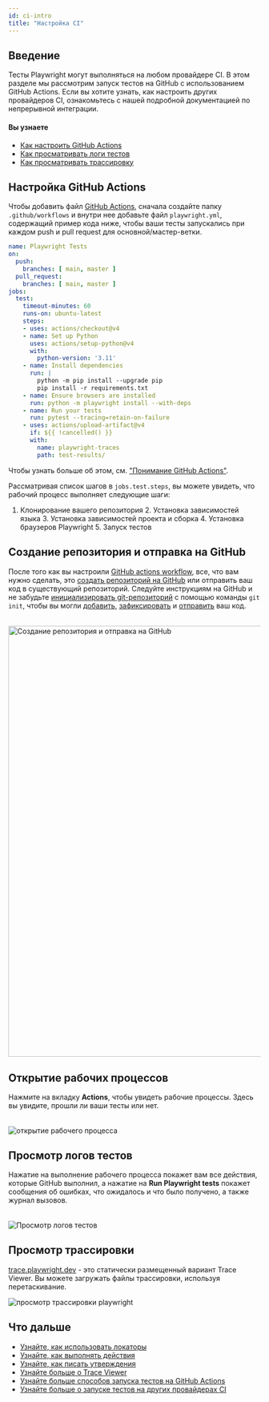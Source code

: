 ```yaml
---
id: ci-intro
title: "Настройка CI"
---
```


## Введение

Тесты Playwright могут выполняться на любом провайдере CI. В этом разделе мы рассмотрим запуск тестов на GitHub с использованием GitHub Actions. Если вы хотите узнать, как настроить других провайдеров CI, ознакомьтесь с нашей подробной документацией по непрерывной интеграции.

#### Вы узнаете
- [Как настроить GitHub Actions](/ci-intro.mdx#setting-up-github-actions)
- [Как просматривать логи тестов](/ci-intro.mdx#viewing-test-logs)
- [Как просматривать трассировку](/ci-intro.mdx#viewing-the-trace)

## Настройка GitHub Actions

Чтобы добавить файл [GitHub Actions](https://docs.github.com/en/actions), сначала создайте папку `.github/workflows` и внутри нее добавьте файл `playwright.yml`, содержащий пример кода ниже, чтобы ваши тесты запускались при каждом push и pull request для основной/мастер-ветки.

```yml title=".github/workflows/playwright.yml"
name: Playwright Tests
on:
  push:
    branches: [ main, master ]
  pull_request:
    branches: [ main, master ]
jobs:
  test:
    timeout-minutes: 60
    runs-on: ubuntu-latest
    steps:
    - uses: actions/checkout@v4
    - name: Set up Python
      uses: actions/setup-python@v4
      with:
        python-version: '3.11'
    - name: Install dependencies
      run: |
        python -m pip install --upgrade pip
        pip install -r requirements.txt
    - name: Ensure browsers are installed
      run: python -m playwright install --with-deps
    - name: Run your tests
      run: pytest --tracing=retain-on-failure
    - uses: actions/upload-artifact@v4
      if: ${{ !cancelled() }}
      with:
        name: playwright-traces
        path: test-results/
```

Чтобы узнать больше об этом, см. ["Понимание GitHub Actions"](https://docs.github.com/en/actions/learn-github-actions/understanding-github-actions).

Рассматривая список шагов в `jobs.test.steps`, вы можете увидеть, что рабочий процесс выполняет следующие шаги:
1. Клонирование вашего репозитория 2. Установка зависимостей языка 3. Установка зависимостей проекта и сборка 4. Установка браузеров Playwright 5. Запуск тестов

## Создание репозитория и отправка на GitHub

После того как вы настроили [GitHub actions workflow](#setting-up-github-actions), все, что вам нужно сделать, это [создать репозиторий на GitHub](https://docs.github.com/en/get-started/quickstart/create-a-repo) или отправить ваш код в существующий репозиторий. Следуйте инструкциям на GitHub и не забудьте [инициализировать git-репозиторий](https://github.com/git-guides/git-init) с помощью команды `git init`, чтобы вы могли [добавить](https://github.com/git-guides/git-add), [зафиксировать](https://github.com/git-guides/git-commit) и [отправить](https://github.com/git-guides/git-push) ваш код.

###### 
<img width="861" alt="Создание репозитория и отправка на GitHub" src="https://user-images.githubusercontent.com/13063165/183423254-d2735278-a2ab-4d63-bb99-48d8e5e447bc.png"/>

## Открытие рабочих процессов

Нажмите на вкладку **Actions**, чтобы увидеть рабочие процессы. Здесь вы увидите, прошли ли ваши тесты или нет.

###### 
![открытие рабочего процесса](https://user-images.githubusercontent.com/13063165/183423783-58bf2008-514e-4f96-9c12-c9a55703960c.png)

## Просмотр логов тестов

Нажатие на выполнение рабочего процесса покажет вам все действия, которые GitHub выполнил, а нажатие на **Run Playwright tests** покажет сообщения об ошибках, что ожидалось и что было получено, а также журнал вызовов.

###### 
![Просмотр логов тестов](https://user-images.githubusercontent.com/13063165/183423783-58bf2008-514e-4f96-9c12-c9a55703960c.png)

## Просмотр трассировки

[trace.playwright.dev](https://trace.playwright.dev) - это статически размещенный вариант Trace Viewer. Вы можете загружать файлы трассировки, используя перетаскивание.

![просмотр трассировки playwright](https://github.com/microsoft/playwright/assets/13063165/6d5885dc-d511-4c20-b728-040a7ef6cea4)

## Что дальше
- [Узнайте, как использовать локаторы](./locators.mdx)
- [Узнайте, как выполнять действия](./input.mdx)
- [Узнайте, как писать утверждения](./test-assertions.mdx)
- [Узнайте больше о Trace Viewer](/trace-viewer.mdx)
- [Узнайте больше способов запуска тестов на GitHub Actions](/ci.mdx#github-actions)
- [Узнайте больше о запуске тестов на других провайдерах CI](/ci.mdx)


[Accessibility]: /api/class-accessibility.mdx "Accessibility"
[APIRequest]: /api/class-apirequest.mdx "APIRequest"
[APIRequestContext]: /api/class-apirequestcontext.mdx "APIRequestContext"
[APIResponse]: /api/class-apiresponse.mdx "APIResponse"
[APIResponseAssertions]: /api/class-apiresponseassertions.mdx "APIResponseAssertions"
[Browser]: /api/class-browser.mdx "Browser"
[BrowserContext]: /api/class-browsercontext.mdx "BrowserContext"
[BrowserType]: /api/class-browsertype.mdx "BrowserType"
[CDPSession]: /api/class-cdpsession.mdx "CDPSession"
[Clock]: /api/class-clock.mdx "Clock"
[ConsoleMessage]: /api/class-consolemessage.mdx "ConsoleMessage"
[Dialog]: /api/class-dialog.mdx "Dialog"
[Download]: /api/class-download.mdx "Download"
[ElementHandle]: /api/class-elementhandle.mdx "ElementHandle"
[Error]: /api/class-error.mdx "Error"
[FileChooser]: /api/class-filechooser.mdx "FileChooser"
[Frame]: /api/class-frame.mdx "Frame"
[FrameLocator]: /api/class-framelocator.mdx "FrameLocator"
[JSHandle]: /api/class-jshandle.mdx "JSHandle"
[Keyboard]: /api/class-keyboard.mdx "Keyboard"
[Locator]: /api/class-locator.mdx "Locator"
[LocatorAssertions]: /api/class-locatorassertions.mdx "LocatorAssertions"
[Mouse]: /api/class-mouse.mdx "Mouse"
[Page]: /api/class-page.mdx "Page"
[PageAssertions]: /api/class-pageassertions.mdx "PageAssertions"
[Playwright]: /api/class-playwright.mdx "Playwright"
[Request]: /api/class-request.mdx "Request"
[Response]: /api/class-response.mdx "Response"
[Route]: /api/class-route.mdx "Route"
[Selectors]: /api/class-selectors.mdx "Selectors"
[TimeoutError]: /api/class-timeouterror.mdx "TimeoutError"
[Touchscreen]: /api/class-touchscreen.mdx "Touchscreen"
[Tracing]: /api/class-tracing.mdx "Tracing"
[Video]: /api/class-video.mdx "Video"
[WebError]: /api/class-weberror.mdx "WebError"
[WebSocket]: /api/class-websocket.mdx "WebSocket"
[WebSocketRoute]: /api/class-websocketroute.mdx "WebSocketRoute"
[Worker]: /api/class-worker.mdx "Worker"
[Element]: https://developer.mozilla.org/en-US/docs/Web/API/element "Element"
[EvaluationArgument]: /evaluating.mdx#evaluation-argument "EvaluationArgument"
[Promise]: https://developer.mozilla.org/en-US/docs/Web/JavaScript/Reference/Global_Objects/Promise "Promise"
[iterator]: https://developer.mozilla.org/en-US/docs/Web/JavaScript/Reference/Iteration_protocols "Iterator"
[origin]: https://developer.mozilla.org/en-US/docs/Glossary/Origin "Origin"
[selector]: https://developer.mozilla.org/en-US/docs/Web/CSS/CSS_Selectors "selector"
[Serializable]: https://developer.mozilla.org/en-US/docs/Web/JavaScript/Reference/Global_Objects/JSON/stringify#Description "Serializable"
[UIEvent.detail]: https://developer.mozilla.org/en-US/docs/Web/API/UIEvent/detail "UIEvent.detail"
[UnixTime]: https://en.wikipedia.org/wiki/Unix_time "Unix Time"
[xpath]: https://developer.mozilla.org/en-US/docs/Web/XPath "xpath"

[Any]: https://docs.python.org/3/library/typing.html#typing.Any "Any"
[bool]: https://docs.python.org/3/library/stdtypes.html "bool"
[bytes]: https://docs.python.org/3/library/stdtypes.html#bytes "bytes"
[Callable]: https://docs.python.org/3/library/typing.html#typing.Callable "Callable"
[EventContextManager]: https://docs.python.org/3/reference/datamodel.html#context-managers "Event context manager"
[EventEmitter]: https://pyee.readthedocs.io/en/latest/#pyee.BaseEventEmitter "EventEmitter"
[Exception]: https://docs.python.org/3/library/exceptions.html#Exception "Exception"
[Dict]: https://docs.python.org/3/library/typing.html#typing.Dict "Dict"
[float]: https://docs.python.org/3/library/stdtypes.html#numeric-types-int-float-complex "float"
[int]: https://docs.python.org/3/library/stdtypes.html#numeric-types-int-float-complex "int"
[List]: https://docs.python.org/3/library/typing.html#typing.List "List"
[NoneType]: https://docs.python.org/3/library/constants.html#None "None"
[Pattern]: https://docs.python.org/3/library/re.html "Pattern"
[URL]: https://en.wikipedia.org/wiki/URL "URL"
[pathlib.Path]: https://realpython.com/python-pathlib/ "pathlib.Path"
[str]: https://docs.python.org/3/library/stdtypes.html#text-sequence-type-str "str"
[Union]: https://docs.python.org/3/library/typing.html#typing.Union "Union"
[datetime]: https://docs.python.org/3/library/datetime.html#datetime.datetime "datetime"

[all available image tags]: https://mcr.microsoft.com/en-us/product/playwright/python/about "all available image tags"
[Microsoft Artifact Registry]: https://mcr.microsoft.com/en-us/product/playwright/python/about "Microsoft Artifact Registry"
[Dockerfile.noble]: https://github.com/microsoft/playwright-python/blob/main/utils/docker/Dockerfile.noble "Dockerfile.noble"
